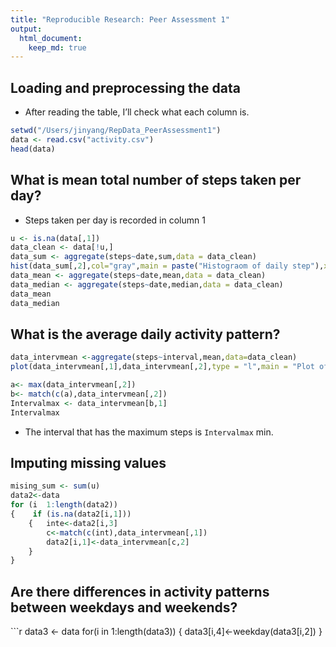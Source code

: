 ```yaml
---
title: "Reproducible Research: Peer Assessment 1"
output: 
  html_document:
    keep_md: true
---
```



## Loading and preprocessing the data
* After reading the table, I'll check what each column is.
```r
setwd("/Users/jinyang/RepData_PeerAssessment1")
data <- read.csv("activity.csv")
head(data)

```

## What is mean total number of steps taken per day?
* Steps taken per day is recorded in column 1
```r
u <- is.na(data[,1])
data_clean <- data[!u,]
data_sum <- aggregate(steps~date,sum,data = data_clean)
hist(data_sum[,2],col="gray",main = paste("Histograom of daily step"),xlab="total steps every day")
data_mean <- aggregate(steps~date,mean,data = data_clean)
data_median <- aggregate(steps~date,median,data = data_clean)
data_mean
data_median

```

## What is the average daily activity pattern?
```r
data_intervmean <-aggregate(steps~interval,mean,data=data_clean)
plot(data_intervmean[,1],data_intervmean[,2],type = "l",main = "Plot of steps at different intervals", xlab="Interval, min", ylab = "Steps averaged over all days")

a<- max(data_intervmean[,2])
b<- match(c(a),data_intervmean[,2])
Intervalmax <- data_intervmean[b,1]
Intervalmax
```
* The interval that has the maximum steps is `Intervalmax` min.

## Imputing missing values
```r
mising_sum <- sum(u)
data2<-data
for (i  1:length(data2))
{    if (is.na(data2[i,1]))
    {   inte<-data2[i,3]
        c<-match(c(int),data_intervmean[,1])
        data2[i,1]<-data_intervmean[c,2]
    }
}

```

## Are there differences in activity patterns between weekdays and weekends?
```r
data3 <- data
for(i in 1:length(data3))
  {
  data3[i,4]<-weekday(data3[i,2])
  }
